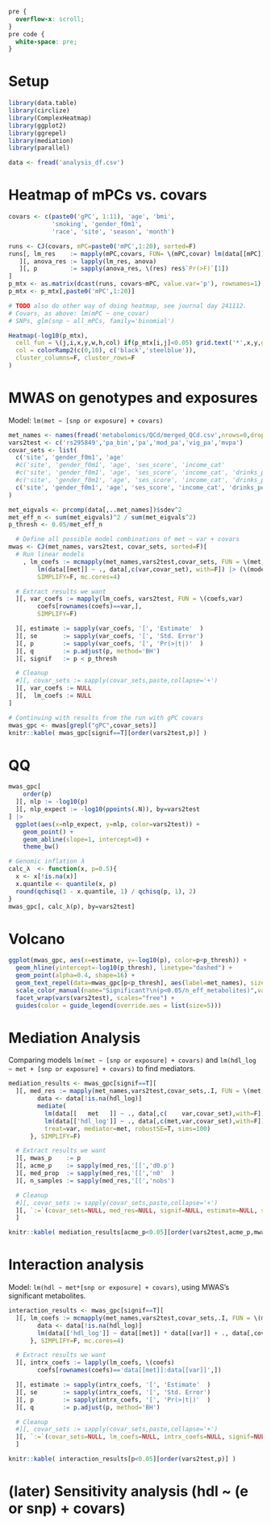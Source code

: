 ```css
pre {
  overflow-x: scroll;
}
pre code {
  white-space: pre;
}
```

# Setup
```r
library(data.table)
library(circlize)
library(ComplexHeatmap)
library(ggplot2)
library(ggrepel)
library(mediation)
library(parallel)

data <- fread('analysis_df.csv')
```


# Heatmap of mPCs vs. covars
```r
covars <- c(paste0('gPC', 1:11), 'age', 'bmi', 
            'smoking', 'gender_f0m1',
            'race', 'site', 'season', 'month')

runs <- CJ(covars, mPC=paste0('mPC',1:20), sorted=F)
runs[, lm_res    := mapply(mPC,covars, FUN= \(mPC,covar) lm(data[[mPC]] ~ data[[covar]]))
   ][, anova_res := lapply(lm_res, anova)
   ][, p         := sapply(anova_res, \(res) res$`Pr(>F)`[1])
]
p_mtx <- as.matrix(dcast(runs, covars~mPC, value.var='p'), rownames=1)
p_mtx <- p_mtx[,paste0('mPC',1:20)]

# TODO also do other way of doing heatmap, see journal day 241112.
# Covars, as above: lm(mPC ~ one_covar)
# SNPs, glm(snp ~ all_mPCs, family='binomial')

Heatmap(-log10(p_mtx),
  cell_fun = \(j,i,x,y,w,h,col) if(p_mtx[i,j]<0.05) grid.text('*',x,y,gp=gpar(col='white')),
  col = colorRamp2(c(0,10), c('black','steelblue')),
  cluster_columns=F, cluster_rows=F
)
```

# MWAS on genotypes and exposures
Model: `lm(met ~ [snp or exposure] + covars)`
```r
met_names <- names(fread('metabolomics/QCd/merged_QCd.csv',nrows=0,drop=1))
vars2test <- c('rs295849','pa_bin','pa','mod_pa','vig_pa','mvpa')
covar_sets <- list(
  c('site', 'gender_f0m1', 'age'                                                                                                        ),
  #c('site', 'gender_f0m1', 'age', 'ses_score', 'income_cat'                                                                             ),
  #c('site', 'gender_f0m1', 'age', 'ses_score', 'income_cat', 'drinks_per_week', 'smoking', 'ahei_score', 'dash_score'                   ),
  #c('site', 'gender_f0m1', 'age', 'ses_score', 'income_cat', 'drinks_per_week', 'smoking', 'ahei_score', 'dash_score', 'race'           ),
  c('site', 'gender_f0m1', 'age', 'ses_score', 'income_cat', 'drinks_per_week', 'smoking', 'ahei_score', 'dash_score', paste0('gPC', 1:5))
)

met_eigvals <- prcomp(data[,..met_names])$sdev^2
met_eff_n <- sum(met_eigvals)^2 / sum(met_eigvals^2)
p_thresh <- 0.05/met_eff_n

  # Define all possible model combinations of met ~ var + covars
mwas <- CJ(met_names, vars2test, covar_sets, sorted=F)[
  # Run linear models
    , lm_coefs := mcmapply(met_names,vars2test,covar_sets, FUN = \(met,var,covar_set)
        lm(data[[met]] ~ ., data[,c(var,covar_set), with=F]) |> (\(model) summary(model)$coefficients)(),
        SIMPLIFY=F, mc.cores=4)

  # Extract results we want
  ][, var_coefs := mapply(lm_coefs, vars2test, FUN = \(coefs,var)
        coefs[rownames(coefs)==var,],
        SIMPLIFY=F)

  ][, estimate := sapply(var_coefs, '[', 'Estimate'  )
  ][, se       := sapply(var_coefs, '[', 'Std. Error')
  ][, p        := sapply(var_coefs, '[', 'Pr(>|t|)'  )
  ][, q        := p.adjust(p, method='BH')
  ][, signif   := p < p_thresh

  # Cleanup
  #][, covar_sets := sapply(covar_sets,paste,collapse='+')
  ][, var_coefs := NULL
  ][,  lm_coefs := NULL
]

# Continuing with results from the run with gPC covars
mwas_gpc <- mwas[grepl("gPC",covar_sets)]
knitr::kable( mwas_gpc[signif==T][order(vars2test,p)] )
```

# QQ
```r
mwas_gpc[
    order(p)
  ][, nlp := -log10(p)
  ][, nlp_expect := -log10(ppoints(.N)), by=vars2test
] |>
  ggplot(aes(x=nlp_expect, y=nlp, color=vars2test)) +
    geom_point() +
    geom_abline(slope=1, intercept=0) +
    theme_bw()

# Genomic inflation λ
calc_λ  <- function(x, p=0.5){
  x <- x[!is.na(x)]
  x.quantile <- quantile(x, p)
  round(qchisq(1 - x.quantile, 1) / qchisq(p, 1), 2)
}
mwas_gpc[, calc_λ(p), by=vars2test]
```

# Volcano
```r
ggplot(mwas_gpc, aes(x=estimate, y=-log10(p), color=p<p_thresh)) +
  geom_hline(yintercept=-log10(p_thresh), linetype="dashed") +
  geom_point(alpha=0.4, shape=16) +
  geom_text_repel(data=mwas_gpc[p<p_thresh], aes(label=met_names), size=3, show.legend=F) +
  scale_color_manual(name="Significant?\n(p<0.05/n_eff_metabolites)",values=c("FALSE"="black","TRUE"="red")) +
  facet_wrap(vars(vars2test), scales="free") +
  guides(color = guide_legend(override.aes = list(size=5)))
```



# Mediation Analysis
Comparing models `lm(met ~ [snp or exposure] + covars)` and `lm(hdl_log ~ met + [snp or exposure] + covars)` to find mediators.
```r
mediation_results <- mwas_gpc[signif==T][
  ][, med_res := mapply(met_names,vars2test,covar_sets,.I, FUN = \(met,var,covar_set,i) { # No mcmapply, mediation already multithreaded.
        data <- data[!is.na(hdl_log)]
        mediate(
          lm(data[[   met   ]] ~ ., data[,c(    var,covar_set),with=F]),
          lm(data[['hdl_log']] ~ ., data[,c(met,var,covar_set),with=F]),
          treat=var, mediator=met, robustSE=T, sims=100)
      }, SIMPLIFY=F)

  # Extract results we want
  ][, mwas_p    := p
  ][, acme_p    := sapply(med_res,'[[','d0.p')
  ][, med_prop  := sapply(med_res,'[[','n0'  )
  ][, n_samples := sapply(med_res,'[[','nobs')

  # Cleanup
  #][, covar_sets := sapply(covar_sets,paste,collapse='+')
  ][, `:=`(covar_sets=NULL, med_res=NULL, signif=NULL, estimate=NULL, se=NULL, p=NULL, q=NULL)
  ]
```
```r
knitr::kable( mediation_results[acme_p<0.05][order(vars2test,acme_p,mwas_p)] )
```



# Interaction analysis
Model: `lm(hdl ~ met*[snp or exposure] + covars)`, using MWAS's significant metabolites.
```r
interaction_results <- mwas_gpc[signif==T][
  ][, lm_coefs := mcmapply(met_names,vars2test,covar_sets,.I, FUN = \(met,var,covar_set,i) {
        data <- data[!is.na(hdl_log)]
        lm(data[['hdl_log']] ~ data[[met]] * data[[var]] + ., data[,covar_set,with=F]) |> (\(model) summary(model)$coefficients)()
      }, SIMPLIFY=F, mc.cores=4)

  # Extract results we want
  ][, intrx_coefs := lapply(lm_coefs, \(coefs)
        coefs[rownames(coefs)=='data[[met]]:data[[var]]',])

  ][, estimate := sapply(intrx_coefs, '[', 'Estimate'  )
  ][, se       := sapply(intrx_coefs, '[', 'Std. Error')
  ][, p        := sapply(intrx_coefs, '[', 'Pr(>|t|)'  )
  ][, q        := p.adjust(p, method='BH')

  # Cleanup
  #][, covar_sets := sapply(covar_sets,paste,collapse='+')
  ][, `:=`(covar_sets=NULL, lm_coefs=NULL, intrx_coefs=NULL, signif=NULL)
  ]
```
```r
knitr::kable( interaction_results[p<0.05][order(vars2test,p)] )
```


# (later) Sensitivity analysis (hdl ~ (e or snp) + covars)
